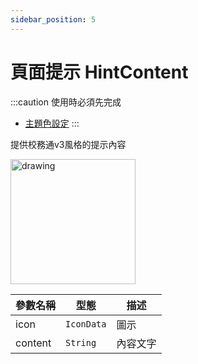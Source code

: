 ```yaml
---
sidebar_position: 5
---
```


# 頁面提示 HintContent

:::caution 使用時必須先完成 
 - [主題色設定](../installation/theme)
:::

提供校務通v3風格的提示內容

 <img src="../../img/widgets/hint_content.jpg" alt="drawing" width="200"/>

| 參數名稱                         | 型態                             | 描述                             |
| ------------------------------- | ------------------------------- | ------------------------------- |
| icon | `IconData` | 圖示 |
| content | `String` | 內容文字 |